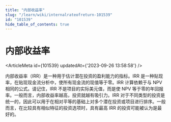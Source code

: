 ```yaml
---
title: "内部收益率"
slug: "/learn/wiki/internalrateofreturn-101539"
id: "101539"
hide_table_of_contents: true
---
```



# 内部收益率

<ArticleMeta id={101539} updatedAt={'2023-09-26 13:58:58'} />
<div className='border-solid border-b border-t-0 my-4 border-[var(--ifm-color-gray-300)]' />

内部收益率（IRR）是一种用于估计潜在投资的盈利能力的指标。IRR 是一种贴现率，在贴现现金流分析中，使所有现金流的现值等于零。IRR 计算依赖于与 NPV 相同的公式。请记住，IRR 不是项目的实际美元值，而是使 NPV 等于零的年回报率。一般而言，内部收益率越高，投资就越有吸引力。IRR 对于不同类型的投资是统一的，因此可以用于在相对平等的基础上对多个潜在投资或项目进行排序。一般而言，在比较具有相似特征的投资选项时，具有最高 IRR 的投资可能被认为是最好的。
